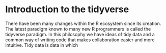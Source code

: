 

# Introduction to the tidyverse

There have been many changes within the R ecosystem since its creation. The latest paradigm known to many new R programmers is called the tidyverse paradigm. In this philosophy we have ideas of tidy data and a common way of writing code that makes collaboration easier and more intuitive. Tidy data is data in which 